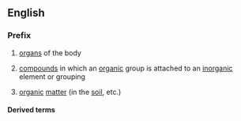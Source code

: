 {{also|organo|órgano|organò}}

==English==

===Prefix===
{{head|en|prefixes}}

# [[organ]]s of the body
# {{lb|en|chemistry|forms adjectives and nouns|sometimes hyphenated}} [[compound]]s in which an [[organic]] group is attached to an [[inorganic]] element or grouping
# [[organic]] [[matter]] (in the [[soil]], etc.)

====Derived terms====
{{prefixsee|en}}
{{der3|en|organoalkali
|organogenous
|organographical
|organolite
|{{l|en|organosiloxane}}, {{l|en|organo-siloxane}}
}}